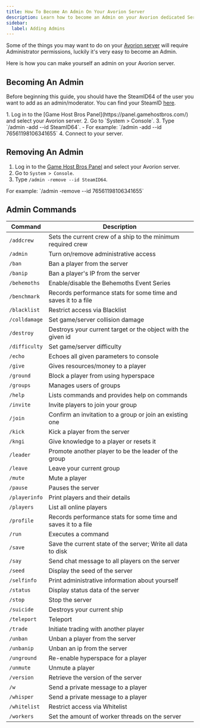 ```yaml
---
title: How To Become An Admin On Your Avorion Server
description: Learn how to become an Admin on your Avorion dedicated Server.
sidebar:
  label: Adding Admins
---
```


Some of the things you may want to do on your [Avorion server](https://www.gamehostbros.com/avorion-server-hosting/) will require Administrator permissions, luckily it's very easy to become an Admin.

Here is how you can make yourself an admin on your Avorion server.

## Becoming An Admin

Before beginning this guide, you should have the SteamID64 of the user you want to add as an admin/moderator. You can find your SteamID [here](https://steamid.io/).

<Steps>
  1. Log in to the [Game Host Bros Panel](https://panel.gamehostbros.com/) and select your Avorion server.
  2. Go to `System > Console`.
  3. Type `/admin -add --id SteamID64`.
     - For example: `/admin -add --id 76561198106341655`
  4. Connect to your server.
</Steps>

## Removing An Admin

<Steps>

  1. Log in to the [Game Host Bros Panel](https://panel.gamehostbros.com/) and select your Avorion server.
  2. Go to `System > Console`.
  3. Type `/admin -remove --id SteamID64`.
</Steps>
For example: `/admin -remove --id 76561198106341655`

## Admin Commands

| Command | Description |
|---------|-------------|
| `/addcrew` | Sets the current crew of a ship to the minimum required crew |
| `/admin` | Turn on/remove administrative access |
| `/ban` | Ban a player from the server |
| `/banip` | Ban a player's IP from the server |
| `/behemoths` | Enable/disable the Behemoths Event Series |
| `/benchmark` | Records performance stats for some time and saves it to a file |
| `/blacklist` | Restrict access via Blacklist |
| `/colldamage` | Set game/server collision damage |
| `/destroy` | Destroys your current target or the object with the given id |
| `/difficulty` | Set game/server difficulty |
| `/echo` | Echoes all given parameters to console |
| `/give` | Gives resources/money to a player |
| `/ground` | Block a player from using hyperspace |
| `/groups` | Manages users of groups |
| `/help` | Lists commands and provides help on commands |
| `/invite` | Invite players to join your group |
| `/join` | Confirm an invitation to a group or join an existing one |
| `/kick` | Kick a player from the server |
| `/kngi` | Give knowledge to a player or resets it |
| `/leader` | Promote another player to be the leader of the group |
| `/leave` | Leave your current group |
| `/mute` | Mute a player |
| `/pause` | Pauses the server |
| `/playerinfo` | Print players and their details |
| `/players` | List all online players |
| `/profile` | Records performance stats for some time and saves it to a file |
| `/run` | Executes a command |
| `/save` | Save the current state of the server; Write all data to disk |
| `/say` | Send chat message to all players on the server |
| `/seed` | Display the seed of the server |
| `/selfinfo` | Print administrative information about yourself |
| `/status` | Display status data of the server |
| `/stop` | Stop the server |
| `/suicide` | Destroys your current ship |
| `/teleport` | Teleport |
| `/trade` | Initiate trading with another player |
| `/unban` | Unban a player from the server |
| `/unbanip` | Unban an ip from the server |
| `/unground` | Re-enable hyperspace for a player |
| `/unmute` | Unmute a player |
| `/version` | Retrieve the version of the server |
| `/w` | Send a private message to a player |
| `/whisper` | Send a private message to a player |
| `/whitelist` | Restrict access via Whitelist |
| `/workers` | Set the amount of worker threads on the server |
